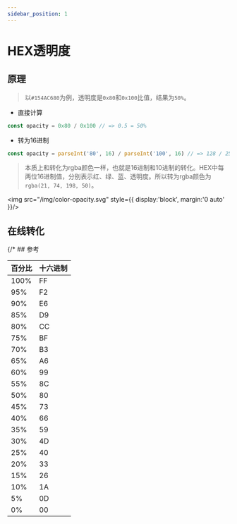 ```yaml
---
sidebar_position: 1
---
```



# HEX透明度

## 原理
> 以`#154AC680`为例，透明度是`0x80`和`0x100`比值，结果为`50%`。

- 直接计算

``` js
const opacity = 0x80 / 0x100 // => 0.5 = 50%
```

- 转为16进制

``` js
const opacity = parseInt('80', 16) / parseInt('100', 16) // => 128 / 256 = 0.5 = 50%
```

> 本质上和转化为rgba颜色一样，也就是16进制和10进制的转化。HEX中每两位16进制值，分别表示红、绿、蓝、透明度。所以转为rgba颜色为`rgba(21, 74, 198, 50)`。

<img src="/img/color-opacity.svg" style={{
  display:'block',
  margin:'0 auto'
}}/>






## 在线转化
<ColorInput />
{/* 
## 参考

| 百分比 | 十六进制 |
| ------ | -------- |
| 100%   | FF       |
| 95%    | F2       |
| 90%    | E6       |
| 85%    | D9       |
| 80%    | CC       |
| 75%    | BF       |
| 70%    | B3       |
| 65%    | A6       |
| 60%    | 99       |
| 55%    | 8C       |
| 50%    | 80       |
| 45%    | 73       |
| 40%    | 66       |
| 35%    | 59       |
| 30%    | 4D       |
| 25%    | 40       |
| 20%    | 33       |
| 15%    | 26       |
| 10%    | 1A       |
| 5%     | 0D       |
| 0%     | 00       | */}
